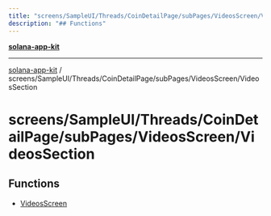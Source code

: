 ```yaml
---
title: "screens/SampleUI/Threads/CoinDetailPage/subPages/VideosScreen/VideosSection"
description: "## Functions"
---
```


[**solana-app-kit**](../../../../../../../README.mdx)

***

[solana-app-kit](../../../../../../../README.mdx) / screens/SampleUI/Threads/CoinDetailPage/subPages/VideosScreen/VideosSection

# screens/SampleUI/Threads/CoinDetailPage/subPages/VideosScreen/VideosSection

## Functions

- [VideosScreen](functions/VideosScreen.mdx)
